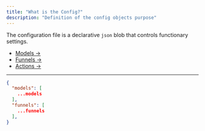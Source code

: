 ```yaml
---
title: "What is the Config?"
description: "Definition of the config objects purpose"
---
```


The configuration file is a declarative `json` blob that controls functionary settings.

- [Models →](/models)
- [Funnels →](/funnels)
- [Actions →](/actions)

---

```json Config Example
{
  "models": [
    ...models
  ],
  "funnels": [
    ...funnels
  ],
}

```
